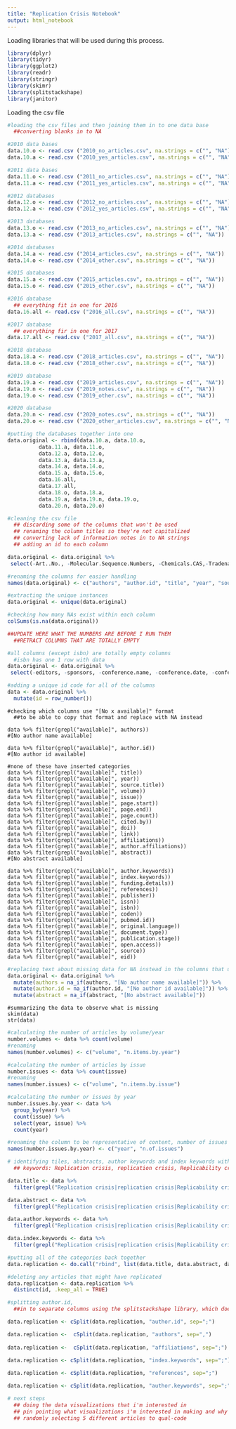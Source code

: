```yaml
---
title: "Replication Crisis Notebook"
output: html_notebook
---
```


Loading libraries that will be used during this process. 
```r
library(dplyr)
library(tidyr)
library(ggplot2)
library(readr)
library(stringr)
library(skimr)
library(splitstackshape)
library(janitor)
```

Loading the csv file

```r
#loading the csv files and then joining them in to one data base
  ##converting blanks in to NA

#2010 data bases
data.10.o <- read.csv ("2010_no_articles.csv", na.strings = c("", "NA"))
data.10.a <- read.csv ("2010_yes_articles.csv", na.strings = c("", "NA"))

#2011 data bases
data.11.o <- read.csv ("2011_no_articles.csv", na.strings = c("", "NA"))
data.11.a <- read.csv ("2011_yes_articles.csv", na.strings = c("", "NA"))

#2012 databases
data.12.o <- read.csv ("2012_no_articles.csv", na.strings = c("", "NA"))
data.12.a <- read.csv ("2012_yes_articles.csv", na.strings = c("", "NA"))

#2013 databases
data.13.o <- read.csv ("2013_no_articles.csv", na.strings = c("", "NA"))
data.13.a <- read.csv ("2013_articles.csv", na.strings = c("", "NA"))

#2014 databases
data.14.a <- read.csv ("2014_articles.csv", na.strings = c("", "NA"))
data.14.o <- read.csv ("2014_other.csv", na.strings = c("", "NA"))

#2015 databases
data.15.a <- read.csv ("2015_articles.csv", na.strings = c("", "NA"))
data.15.o <- read.csv ("2015_other.csv", na.strings = c("", "NA"))

#2016 database
  ## everything fit in one for 2016
data.16.all <- read.csv ("2016_all.csv", na.strings = c("", "NA"))

#2017 database
  ## everything fir in one for 2017
data.17.all <- read.csv ("2017_all.csv", na.strings = c("", "NA"))

#2018 database
data.18.a <- read.csv ("2018_articles.csv", na.strings = c("", "NA"))
data.18.o <- read.csv ("2018_other.csv", na.strings = c("", "NA"))

#2019 database
data.19.a <- read.csv ("2019_articles.csv", na.strings = c("", "NA"))
data.19.n <- read.csv ("2019_notes.csv", na.strings = c("", "NA"))
data.19.o <- read.csv ("2019_other.csv", na.strings = c("", "NA"))

#2020 database
data.20.n <- read.csv ("2020_notes.csv", na.strings = c("", "NA"))
data.20.o <- read.csv ("2020_other_articles.csv", na.strings = c("", "NA"))
```

```r
#putting the databases together into one
data.original <- rbind(data.10.a, data.10.o,
          data.11.a, data.11.o, 
          data.12.a, data.12.o, 
          data.13.a, data.13.a,
          data.14.a, data.14.o,
          data.15.a, data.15.o,
          data.16.all,
          data.17.all,
          data.18.o, data.18.a,
          data.19.a, data.19.n, data.19.o,
          data.20.n, data.20.o)
```


```r
#cleaning the csv file
  ## discarding some of the columns that won't be used
  ## renaming the column titles so they're not capitalized
  ## converting lack of information notes in to NA strings
  ## adding an id to each column

data.original <- data.original %>%
 select(-Art..No., -Molecular.Sequence.Numbers, -Chemicals.CAS,-Tradenames, -Manufacturers, -Funding.Text.1, -Funding.Text.2, -Funding.Text.3, -Funding.Text.4, -Funding.Text.5, -Funding.Text.6, -Funding.Text.7, -Funding.Text.8, -Funding.Text.9, -Funding.Text.10, -Correspondence.Address,  -Abbreviated.Source.Title)
```

```r
#renaming the columns for easier handling
names(data.original) <- c("authors", "author.id", "title", "year", "source.title", "volume", "issue", "page.start", "page.end", "page.count", "cited.by", "doi", "link", "affiliations", "author.affiliations", "abstract", "author.keywords", "index.keywords", "funding.details", "references", "editors", "sponsors", "publisher", "conference.name", "conference.date", "conference.location", "conference.code", "issn", "isbn", "coden", "pubmed.id", "original.language", "document.type", "publication.stage", "open.access", "source", "eid")
```

```r
#extracting the unique instances
data.original <- unique(data.original)
```

```r
#checking how many NAs exist within each column
colSums(is.na(data.original))

##UPDATE HERE WHAT THE NUMBERS ARE BEFORE I RUN THEM
  ##RETRACT COLUMNS THAT ARE TOTALLY EMPTY

#all columns (except isbn) are totally empty columns
  #isbn has one 1 row with data
data.original <- data.original %>%
 select(-editors, -sponsors, -conference.name, -conference.date, -conference.location, -conference.code)
```

```r
#adding a unique id code for all of the columns
data <- data.original %>%
  mutate(id = row_number())
```

```{}
#checking which columns use "[No x available]" format
  ##to be able to copy that format and replace with NA instead

data %>% filter(grepl("available]", authors))
#[No author name available]

data %>% filter(grepl("available]", author.id))
#[No author id available]

#none of these have inserted categories
data %>% filter(grepl("available]", title))
data %>% filter(grepl("available]", year))
data %>% filter(grepl("available]", source.title))
data %>% filter(grepl("available]", volume))
data %>% filter(grepl("available]", issue))
data %>% filter(grepl("available]", page.start))
data %>% filter(grepl("available]", page.end))
data %>% filter(grepl("available]", page.count))
data %>% filter(grepl("available]", cited.by))
data %>% filter(grepl("available]", doi))
data %>% filter(grepl("available]", link))
data %>% filter(grepl("available]", affiliations))
data %>% filter(grepl("available]", author.affiliations))
data %>% filter(grepl("available]", abstract))
#[No abstract available]

data %>% filter(grepl("available]", author.keywords))
data %>% filter(grepl("available]", index.keywords))
data %>% filter(grepl("available]", funding.details))
data %>% filter(grepl("available]", references))
data %>% filter(grepl("available]", publisher))
data %>% filter(grepl("available]", issn))
data %>% filter(grepl("available]", isbn))
data %>% filter(grepl("available]", coden))
data %>% filter(grepl("available]", pubmed.id))
data %>% filter(grepl("available]", original.language))
data %>% filter(grepl("available]", document.type))
data %>% filter(grepl("available]", publication.stage))
data %>% filter(grepl("available]", open.access))
data %>% filter(grepl("available]", source))
data %>% filter(grepl("available]", eid))
```


```r
#replacing text about missing data for NA instead in the columns that use text to indicate missing information
data.original <- data.original %>%
  mutate(authors = na_if(authors, "[No author name available]")) %>%
  mutate(author.id = na_if(author.id, "[No author id available]")) %>%
  mutate(abstract = na_if(abstract, "[No abstract available]"))
```

```{}
#summarizing the data to observe what is missing
skim(data)
str(data)
```


```r
#calculating the number of articles by volume/year
number.volumes <- data %>% count(volume)
#renaming
names(number.volumes) <- c("volume", "n.items.by.year")

#calculating the number of articles by issue
number.issues <- data %>% count(issue)
#renaming
names(number.issues) <- c("volume", "n.items.by.issue")

#calculating the number or issues by year
number.issues.by.year <- data %>%
  group_by(year) %>%
  count(issue) %>%
  select(year, issue) %>%
  count(year)

#renaming the column to be representative of content, number of issues
names(number.issues.by.year) <- c("year", "n.of.issues")
```


```r
# identifying tiles, abstracts, author keywords and index keywords with my own keywords
  ## keywords: Replication crisis, replication crisis, Replicability crisis, replicability crisis, Reproducibility crisis, reproducibility crisis

data.title <- data %>%
  filter(grepl("Replication crisis|replication crisis|Replicability crisis|replicability crisis|Reproducibility crisis|reproducibility crisis", title))

data.abstract <- data %>%
  filter(grepl("Replication crisis|replication crisis|Replicability crisis|replicability crisis|Reproducibility crisis|reproducibility crisis", title))

data.author.keywords <- data %>%
  filter(grepl("Replication crisis|replication crisis|Replicability crisis|replicability crisis|Reproducibility crisis|reproducibility crisis", title))

data.index.keywords <- data %>%
  filter(grepl("Replication crisis|replication crisis|Replicability crisis|replicability crisis|Reproducibility crisis|reproducibility crisis", title))

#putting all of the categories back together 
data.replication <- do.call("rbind", list(data.title, data.abstract, data.author.keywords, data.index.keywords))

#deleting any articles that might have replicated
data.replication <- data.replication %>%
  distinct(id, .keep_all = TRUE)
```


```r
#splitting author.id, 
  ##in to separate columns using the splitstackshape library, which doesn't require you to know the total a column needs to be split in

data.replication <- cSplit(data.replication, "author.id", sep=";")

data.replication <-  cSplit(data.replication, "authors", sep=",")
  
data.replication <-  cSplit(data.replication, "affiliations", sep=";")

data.replication <- cSplit(data.replication, "index.keywords", sep=";")
  
data.replication <- cSplit(data.replication, "references", sep=";")

data.replication <- cSplit(data.replication, "author.keywords", sep=";")
```


```r
# next steps
  ## doing the data visualizations that i'm interested in
  ## pin pointing what visualizations i'm interested in making and why i'm choosing those
  ## randomly selecting 5 different articles to qual-code

```








